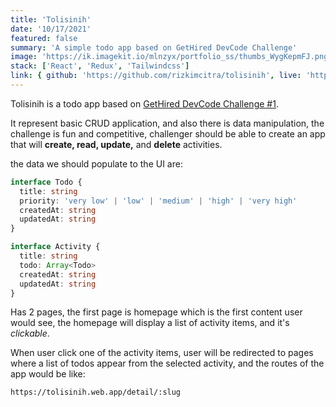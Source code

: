 ---
title: 'Tolisinih'
date: '10/17/2021'
featured: false
summary: 'A simple todo app based on GetHired DevCode Challenge'
image: 'https://ik.imagekit.io/mlnzyx/portfolio_ss/thumbs_WygKepmFJ.png?ik-sdk-version=javascript-1.4.3&updatedAt=1636639029879'
stack: ['React', 'Redux', 'Tailwindcss']
link: { github: 'https://github.com/rizkimcitra/tolisinih', live: 'https://tolisinih.web.app/' }
---

Tolisinih is a todo app based on [GetHired DevCode Challenge #1](https://blog.gethired.id/devcode-challenge-1st/).

It represent basic CRUD application, and also there is data manipulation, the challenge is fun and competitive,
challenger should be able to create an app that will **create, read, update,** and **delete** activities.

the data we should populate to the UI are:

```ts
interface Todo {
  title: string
  priority: 'very low' | 'low' | 'medium' | 'high' | 'very high'
  createdAt: string
  updatedAt: string
}

interface Activity {
  title: string
  todo: Array<Todo>
  createdAt: string
  updatedAt: string
}
```

Has 2 pages, the first page is homepage which is the first content user would see, the homepage will display a list of activity items, and it's _clickable_.

When user click one of the activity items, user will be redirected to pages where a list of todos appear from the selected activity, and the routes of the app would be like:

```bash
https://tolisinih.web.app/detail/:slug
```
